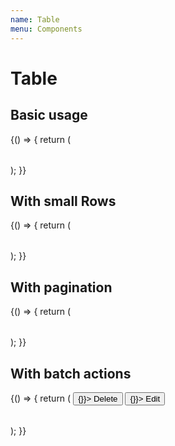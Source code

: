 ```yaml
---
name: Table
menu: Components
---
```



# Table

<PropsTable of={Table} />

## Basic usage

<Playground>
  {() => {
    return (
      <Table
        {...{
          data,
          columns,
        }}
      >
        <Table.Rows />
      </Table>
    );
  }}
</Playground>

## With small Rows

<Playground>
  {() => {
    return (
      <Table
        {...{
          data,
          columns,
        }}
      >
        <Table.Rows small />
      </Table>
    );
  }}
</Playground>

## With pagination

<Playground>
  {() => {
    return (
      <Table
        {...{
          data,
          columns,
        }}
      >
        <Table.Rows />
        <Table.Pagination />
      </Table>
    );
  }}
</Playground>

## With batch actions

<Playground>
  {() => {
    return (
      <Table
        {...{
          data,
          columns,
        }}
        selectable
      >
        <Table.BatchActionsToolbar>
          <Button variant="ghost" iconPosition="right" onClick={() => {}}>
            Delete <Icon Asset={SvgDelete} />
          </Button>
          <Button variant="ghost" iconPosition="right" onClick={() => {}}>
            Edit <Icon Asset={SvgDelete} />
          </Button>
        </Table.BatchActionsToolbar>
        <Table.Rows />
        <Table.Pagination />
      </Table>
    );
  }}
</Playground>
